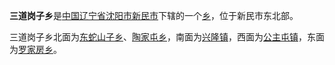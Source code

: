 {{expand|time=2017-09-29T14:52:03+00:00}}
{{orphan|time=2017-09-29T14:52:03+00:00}}
'''三道岗子乡'''是[[中华人民共和国|中国]][[辽宁省|辽宁省]][[沈阳市|沈阳市]][[新民市|新民市]]下辖的一个[[乡|乡]]，位于新民市东北部。

三道岗子乡北面为[[东蛇山子乡|东蛇山子乡]]、[[陶家屯乡|陶家屯乡]]，南面为[[兴隆镇|兴隆镇]]，西面为[[公主屯镇|公主屯镇]]，东面为[[罗家房乡|罗家房乡]]。

{{coord|42|04|39|N|123|07|03|E|display=title}}
{{辽宁小作品}}